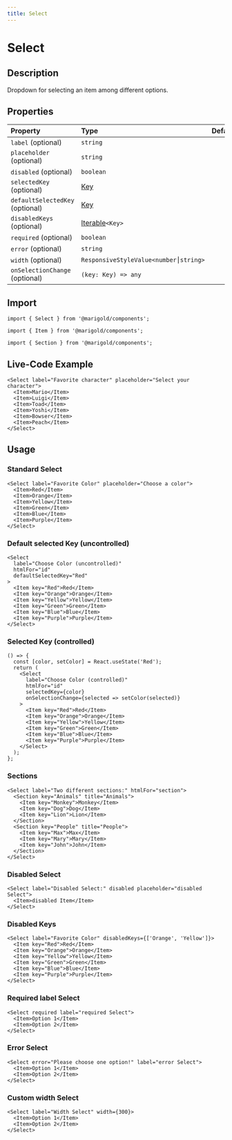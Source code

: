 ```yaml
---
title: Select
---
```


# Select

## Description

Dropdown for selecting an item among different options.

## Properties

| Property                        | Type                                                                                                     | Default |
| :------------------------------ | :------------------------------------------------------------------------------------------------------- | :------ |
| `label` (optional)              | `string`                                                                                                 |         |
| `placeholder` (optional)        | `string`                                                                                                 |         |
| `disabled` (optional)           | `boolean`                                                                                                |         |
| `selectedKey` (optional)        | [Key](https://reactjs.org/docs/lists-and-keys.html)                                                      |         |
| `defaultSelectedKey` (optional) | [Key](https://reactjs.org/docs/lists-and-keys.html)                                                      |         |
| `disabledKeys` (optional)       | [Iterable](https://developer.mozilla.org/en-US/docs/Web/JavaScript/Reference/Iteration_protocols)`<Key>` |         |
| `required` (optional)           | `boolean`                                                                                                |         |
| `error` (optional)              | `string`                                                                                                 |         |
| `width` (optional)              | `ResponsiveStyleValue<number⎮string>`                                                                    |         |
| `onSelectionChange` (optional)  | `(key: Key) => any`                                                                                      |         |

## Import

```tsx code
import { Select } from '@marigold/components';
```

```tsx code
import { Item } from '@marigold/components';
```

```tsx code
import { Section } from '@marigold/components';
```

## Live-Code Example

```tsx live
<Select label="Favorite character" placeholder="Select your character">
  <Item>Mario</Item>
  <Item>Luigi</Item>
  <Item>Toad</Item>
  <Item>Yoshi</Item>
  <Item>Bowser</Item>
  <Item>Peach</Item>
</Select>
```

## Usage

### Standard Select

```tsx
<Select label="Favorite Color" placeholder="Choose a color">
  <Item>Red</Item>
  <Item>Orange</Item>
  <Item>Yellow</Item>
  <Item>Green</Item>
  <Item>Blue</Item>
  <Item>Purple</Item>
</Select>
```

### Default selected Key (uncontrolled)

```tsx
<Select
  label="Choose Color (uncontrolled)"
  htmlFor="id"
  defaultSelectedKey="Red"
>
  <Item key="Red">Red</Item>
  <Item key="Orange">Orange</Item>
  <Item key="Yellow">Yellow</Item>
  <Item key="Green">Green</Item>
  <Item key="Blue">Blue</Item>
  <Item key="Purple">Purple</Item>
</Select>
```

### Selected Key (controlled)

```tsx
() => {
  const [color, setColor] = React.useState('Red');
  return (
    <Select
      label="Choose Color (controlled)"
      htmlFor="id"
      selectedKey={color}
      onSelectionChange={selected => setColor(selected)}
    >
      <Item key="Red">Red</Item>
      <Item key="Orange">Orange</Item>
      <Item key="Yellow">Yellow</Item>
      <Item key="Green">Green</Item>
      <Item key="Blue">Blue</Item>
      <Item key="Purple">Purple</Item>
    </Select>
  );
};
```

### Sections

```tsx
<Select label="Two different sections:" htmlFor="section">
  <Section key="Animals" title="Animals">
    <Item key="Monkey">Monkey</Item>
    <Item key="Dog">Dog</Item>
    <Item key="Lion">Lion</Item>
  </Section>
  <Section key="People" title="People">
    <Item key="Max">Max</Item>
    <Item key="Mary">Mary</Item>
    <Item key="John">John</Item>
  </Section>
</Select>
```

### Disabled Select

```tsx
<Select label="Disabled Select:" disabled placeholder="disabled Select">
  <Item>disabled Item</Item>
</Select>
```

### Disabled Keys

```tsx
<Select label="Favorite Color" disabledKeys={['Orange', 'Yellow']}>
  <Item key="Red">Red</Item>
  <Item key="Orange">Orange</Item>
  <Item key="Yellow">Yellow</Item>
  <Item key="Green">Green</Item>
  <Item key="Blue">Blue</Item>
  <Item key="Purple">Purple</Item>
</Select>
```

### Required label Select

```tsx
<Select required label="required Select">
  <Item>Option 1</Item>
  <Item>Option 2</Item>
</Select>
```

### Error Select

```tsx
<Select error="Please choose one option!" label="error Select">
  <Item>Option 1</Item>
  <Item>Option 2</Item>
</Select>
```

### Custom width Select

```tsx
<Select label="Width Select" width={300}>
  <Item>Option 1</Item>
  <Item>Option 2</Item>
</Select>
```
